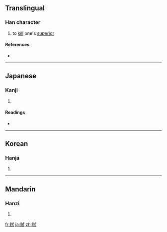 {{also|弒}}
==Translingual==

===Han character===
{{Han char|rn=56|rad=弋|as=09|sn=12|four=|canj=大木戈心一 (KDIPM)}}

# to [[kill]] one's [[superior]]

====References====
* {{Han ref|kx=0355.140|dkj=09680|hdz=10559.190|uh=5F11|ud=24337}}

----

==Japanese==

===Kanji===
{{ja-kanji|grade=|rs=弋09}}

# {{defn|Japanese}}

====Readings====
* {{ja-readings|on=[[し]] (shi), [[しい]] (shii)|kun=[[しいする]] (shiisuru), [[ころす]] (korosu)}}

----

==Korean==

===Hanja===
{{ko-hanja|hangeul=시|eumhun=|rv=si|mr=si|y=si}}

# {{defn|Korean}}

----

==Mandarin==

===Hanzi===
{{cmn-hanzi|tra=弒|pin=[[shì]] ([[shi4]])|wg=shih<sup>4</sup>}}

# {{defn|Mandarin}}

[[fr:弑]]
[[ja:弑]]
[[zh:弑]]